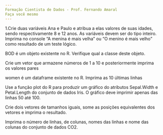 ```yaml
---
Formação Cientista de Dados - Prof. Fernando Amaral
Faça você mesmo
---
```


1.Crie duas variáveis Ana e Paulo e atribua a elas valores de suas idades, sendo respectivamente 8 e 12 anos. As variáveis devem ser do tipo inteiro. Imprima no console "A menina é mais velha" ou "O menino é mais velho" como resultado de um teste lógico.

BOD é um objeto existente no R. Verifique qual a classe deste objeto.

Crie um vetor que armazene números de 1 a 10 e posteriormente imprima os valores pares

women é um dataframe existente no R. Imprima as 10 últimas linhas

Use a função plot do R para produzir um gráfico do atributos Sepal.Width e Petal.Length do conjunto de dados Iris. O gráfico deve imprimir apenas das linhas 50 até 100.

Crie dois vetores de tamanhos iguais, some as posições equivalentes dos vetores e imprima o resultado.

Imprima o número de linhas, de colunas, nomes das linhas e nome das colunas do conjunto de dados CO2.


